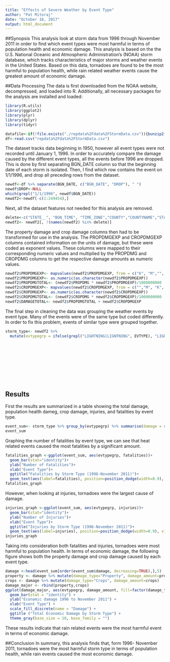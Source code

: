 ---
title: "Effects of Severe Weather by Event Type"
author: "Pat Mitoraj"
date: "October 16, 2017"
output: html_document
---
##Synopsis
This analysis look at storm data from 1996 through November 2011 in order to find which event types were most harmful in terms of population health and economic damage. This analysis is based on the the U.S. National Oceanic and Atmospheric Administration's (NOAA) storm database, which tracks characteristics of major storms and weather events in the United States. Based on this data, tornadoes are found to be the most harmful to population health, while rain related weather events cause the greatest amount of economic damage.

##Data Processing
The data is first downloaded from the NOAA website, decompressed, and loaded into R. Additionally, all necessary packages for the analysis are installed and loaded:
```{r}
library(R.utils)
library(ggplot2)
library(plyr)
library(dplyr)
library(tidyr)
```
```{r, cache=TRUE}
datafile<-if(!file.exists("./repdata%2Fdata%2FStormData.csv")){bunzip2("repdata%2Fdata%2FStormData.csv.bz2",remove=FALSE)}
df<-read.csv("repdata%2Fdata%2FStormData.csv")
```
The dataset tracks data beginning in 1950, however all event types were not recorded until January 1, 1996. In order to accurately compare the damage caused by the different event types, all the events before 1996 are dropped. This is done by first separating BGN_DATE column so that the beginning date of each storm is isolated. Then, I find which row contains the event on 1/1/1996, and drop all preceding rows from the dataset.
```{r}
newdf<-df %>% separate(BGN_DATE, c("BGN_DATE", "DROP"), " ")
newdf$DROP<-NULL
which(grepl("1/1/1996", newdf$BGN_DATE))
newdf2<-newdf[-c(1:249454),]
```
Next, all the dataset features not needed for this analysis are removed.
``` {r}
delete<-c("STATE__", "BGN_TIME", "TIME_ZONE","COUNTY","COUNTYNAME","STATE","END_DATE","END_TIME","COUNTY_END","COUNTYENDN","WFO","STATEOFFIC","ZONENAMES","LATITUDE","LONGITUDE","LATITUDE_E","LONGITUDE_","REMARKS")
newdf2<- newdf2[, !(names(newdf2) %in% delete)] 
```
The property damage and crop damage columns then had to be transformed for use in the analysis. The PROPDMGEXP and CROPDMGEXP columns contained information on the units of damage, but these were coded as exponent values. These columns were mapped to their corresponding numeric values and multiplied by the PROPDMG and CROPDMG columns to get the respective damage amounts as numeric values.
```{r}
newdf2$PROPDMGEXP<- mapvalues(newdf2$PROPDMGEXP, from = c("K", "M","", "B", "m", "+", "0", "5", "6", "?", "4", "2", "3", "h", "7", "H", "-", "1", "8"), to = c(10^3, 10^6, 1, 10^9, 10^6, 0,1,10^5, 10^6, 0, 10^4, 10^2, 10^3, 10^2, 10^7, 10^2, 0, 10, 10^8))
newdf2$PROPDMGEXP<- as.numeric(as.character(newdf2$PROPDMGEXP))
newdf2$PROPDMGTOTAL<- (newdf2$PROPDMG * newdf2$PROPDMGEXP)/1000000000
newdf2$CROPDMGEXP<- mapvalues(newdf2$CROPDMGEXP, from = c("","M", "K", "m", "B", "?", "0", "k","2"), to = c(1,10^6, 10^3, 10^6, 10^9, 0, 1, 10^3, 10^2))
newdf2$CROPDMGEXP<- as.numeric(as.character(newdf2$CROPDMGEXP))
newdf2$CROPDMGTOTAL<- (newdf2$CROPDMG * newdf2$CROPDMGEXP)/1000000000
newdf2$DAMAGETOTAL<- newdf2$PROPDMGTOTAL + newdf2$CROPDMGEXP
```
The final step in cleaning the data was grouping the weather events by event type. Many of the events were of the same type but coded differently. In order to fix this problem, events of similar type were grouped together.
```{r}
storm_type<- newdf2 %>%
  mutate(evtypegrp = ifelse(grepl("LIGHTNING|LIGNTNING", EVTYPE), "LIGHTNING", ifelse(grepl("HAIL", EVTYPE), "HAIL", ifelse(grepl("RAIN|FLOOD|WET|FLD", EVTYPE), "RAIN", ifelse(grepl("SNOW|WINTER|WINTRY|BLIZZARD|SLEET|COLD|ICE|FREEZE|AVALANCHE|ICY", EVTYPE), "WINTER",
                                                                                                                                                                      ifelse(grepl("TORNADO|FUNNEL", EVTYPE), "TORNADO",
                                                                                                                                                                                       ifelse(grepl("WIND|HURRICANE", EVTYPE), "WINDS",
                                                                                                                                                                                              ifelse(grepl("STORM|THUNDER|TSTM|TROPICAL +STORM", EVTYPE), "STORM",
                                                                                                                                                                                                     ifelse(grepl("FIRE", EVTYPE), "FIRE",
                                                                                                                                                                                                            ifelse(grepl("FOG|VISIBILITY|DARK|DUST", EVTYPE), "FOG",
                                                                                                                                                                                                                   ifelse(grepl("WAVE|SURF|SURGE|TIDE|TSUNAMI|CURRENT|SWELL", EVTYPE), "WAVE",
                                                                                                                                                                                                                          ifelse(grepl("HEAT|HIGH +TEMP|RECORD +TEMP|WARM|DRY", EVTYPE), "HEAT",
                                                                                                                                                                                                                                 ifelse(grepl("VOLCAN", EVTYPE), "VOLCANO",
                                                                                                                                                                                                                                        ifelse(grepl("DROUGHT", EVTYPE), "DROUGHT","OTHER"))))))))))))))
```
## Results
First the results are summarized in a table showing the total damage, population health dameg, crop damage, injuries, and fatalities by event type.
```{r}
event_sum<- storm_type %>% group_by(evtypegrp) %>% summarise(damage = sum(DAMAGETOTAL), property= sum(PROPDMGTOTAL), crops = sum(CROPDMGTOTAL), fatalities = sum(FATALITIES), injuries = sum(INJURIES))
event_sum
```

Graphing the number of fatalities by event type, we can see that heat related events caused the most fatalities by a significant amount.
```{r}
fatalities_graph <-ggplot(event_sum, aes(evtypegrp, fatalities))+
  geom_bar(stat="identity")+
  ylab("Number of Fatalities")+
  xlab("Event Type")+
  ggtitle("Fatalities by Storm Type (1996-November 2011)")+
  geom_text(aes(label=fatalities), position=position_dodge(width=0.9), vjust=-0.25)
fatalities_graph
```

However, when looking at injuries, tornadoes were the largest cause of damage.
```{r}
injuries_graph <-ggplot(event_sum, aes(evtypegrp, injuries))+
  geom_bar(stat="identity")+
  ylab("Number of Injuries")+
  xlab("Event Type")+
  ggtitle("Injuries by Storm Type (1996-November 2011)")+
  geom_text(aes(label=injuries), position=position_dodge(width=0.9), vjust=-0.25)
injuries_graph
```

Taking into consideration both fatalities and injuries, tornadoes were most harmful to population health. In terms of economic damage, the following figure shows both the property damage and crop damage caused by each event type.
```{r}
damage <-head(event_sum[order(event_sum$damage, decreasing=TRUE),],5)
property <- damage %>% mutate(damage_type="Property", damage_amount=property)
crops <- damage %>% mutate(damage_type="Crops", damage_amount=crops)
damage_major <- rbind(property,crops)
ggplot(damage_major, aes(evtypegrp, damage_amount, fill=factor(damage_type))) +
  geom_bar(stat = "identity") + 
  ylab("Economic damage 1996 to November 2011") +
  xlab("Event Type") +
  scale_fill_discrete(name = "Damage") +
  ggtitle ("Total Economic Damage by Storm Type") +
  theme_gray(base_size = 10, base_family = "")
```

These results indicate that rain related events were the most harmful event in terms of economic damage.

##Conclusion
In summary, this analysis finds that, form 1996- November 2011, tornadoes were the most harmful storm type in terms of population health, while rain events caused the most economic damage.
